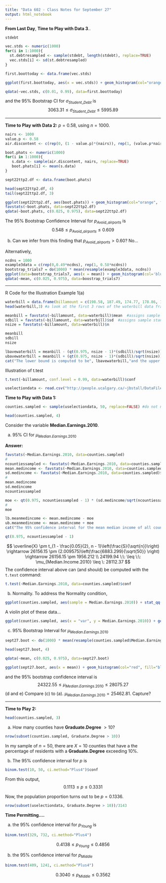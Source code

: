 ```yaml
---
title: "Data 602 - Class Notes for September 27"
output: html_notebook
---
```


**From Last Day**, **Time to Play with Data 3**..

```r
stdebt
```

```r
vec.stds <- numeric(1000)
for(i in 1:1000){
  st.debtresampled <- sample(stdebt, length(stdebt), replace=TRUE)
  vec.stds[i] <- sd(st.debtresampled)
}
```

```r
first.boottoday <- data.frame(vec.stds)
```

```r
ggplot(first.boottoday, aes(x = vec.stds)) + geom_histogram(col="orange", fill="yellow", binwidth=200) + xlab("Values of Bootstrap Statistic: S") + ylab("Count") + ggtitle("Distribution of Bootstrap Statistic: S")
```
```r
qdata(~vec.stds, c(0.01, 0.99), data=first.boottoday)
```
and the 95% Bootstrap CI for $\sigma_{Student\_Debt}$ is
$$
3063.31 \leq \sigma_{Student\_Debt} \leq 5995.89
$$

-----------------------------------------


**Time to Play with Data 2:** $p = 0.58$, using $n = 1000$. 

```r
nairs <- 1000
value.p <- 0.58
air.discontent <- c(rep(0, (1 - value.p)*(nairs)), rep(1, (value.p*nairs)))
```

```r
boot.phats <- numeric(1000)
for(i in 1:1000){
   s.data <- sample(air.discontent, nairs, replace=TRUE)
   boot.phats[i] <- mean(s.data)
}
```

```r
sept22ttp2.df <- data.frame(boot.phats)
```

```r
head(sept22ttp2.df, 4)
tail(sept22ttp2.df, 3)
```

```r
ggplot(sept22ttp2.df, aes(boot.phats)) + geom_histogram(col="orange", fill="yellow", binwidth=0.005) + xlab("Sample Proportion (n = 1000)") + ylab("Count") + ggtitle("Distribution of Bootstrap Sample Proportion") + geom_vline(xintercept = value.p, col="black")
favstats(~boot.phats, data=sept22ttp2.df)
qdata(~boot.phats, c(0.025, 0.975), data=sept22ttp2.df)
```
The 95% Bootstrap Confidence Interval for $p_{Avoid\_airports}$ is
$$
0.548 \leq p_{Avoid\_airports} \leq 0.609
$$

(b) Can we infer from this finding that $p_{Avoid\_airports} > 0.60$? No...

Alternatively,

```r
ncdns = 1000
example3data = c(rep(0,0.49*ncdns), rep(1, 0.58*ncdns))
bootstrap_trials7 = do(1000) * mean(resample(example3data, ncdns))
ggplot(data=bootstrap_trials7, aes(x = mean)) + geom_histogram(col='blue', fill='red', binwidth=0.01) + xlab("Bootstrap Statistic - Sample Proportion")
qdata(~mean, c(0.025, 0.975), data=boostrap_trials7)
```

------------------------

R Code for the Illustration Example 1(a)

```r
waterbill = data.frame(billamount = c(198.58, 187.49, 174.77, 178.86, 177.03, 159.43, 178.94, 150.52, 157.48, 176.24, 162.88, 153.58, 170.91, 185.79, 182.03)) # create a data from called waterbill with billamount as the variable
head(waterbill,3) #a look at the first 3 rows of the waterbill data frame
```

```R
meanbill = favstats(~billamount, data=waterbill)$mean  #assigns sample mean to meanbill
sdbill = favstats(~billamount, data=waterbill)$sd  #assigns sample standard deviation to sdbill
nsize = favstats(~billamount, data=waterbill)$n
```

```r
meanbill
sdbill
nsize
```

```r
lbavewaterbill = meanbill - (qt(0.975, nsize - 1)*(sdbill)/sqrt(nsize))  # subtract the margin of error from the sample mean to find the lower bound
ubavewaterbill = meanbill + (qt(0.975, nsize - 1)*(sdbill)/sqrt(nsize))  # add the margin of error to the sample mean to find the upper bound
cat("The lower bound is computed to be", lbavewaterbill,"and the upper bound is computed to be",ubavewaterbill,".\n") # report in a statement
```

Illustration of t.test

```r
t.test(~billamount, conf.level = 0.99, data=waterbill)$conf
```

```r
uselectiondata <- read.csv("http://people.ucalgary.ca/~jbstall/DataFiles/USElectionData2016.csv")
```

**Time to Play with Data 1:**

```r
counties.sampled <- sample(uselectiondata, 50, replace=FALSE) #do not need the is.na argument here to skip over all missing data points...
```

```r
head(counties.sampled, 4)
```

Consider the variable **Median.Earnings.2010**.

(a) 95% CI for $\mu_{Median.Earnings.2010}$

**Answer:**

```r
favstats(~Median.Earnings.2010, data=counties.sampled)
#
ncountiessampled <- favstats(~Median.Earnings.2010, data=counties.sampled)$n
mean.medincome <- favstats(~Median.Earnings.2010, data=counties.sampled)$mean
sd.medincome <- favstats(~Median.Earnings.2010, data=counties.sampled)$sd
#
mean.medincome
sd.medincome
ncountiessampled 
```
```r
moe <- qt(0.975, ncountiessampled - 1) * (sd.medincome/sqrt(ncountiessampled))
#
moe
```

```r
lb.meanmedincome <- mean.medincome - moe
ub.meanmedincome <- mean.medincome + moe
cat("The 95% confidence interval for the mean median income of all counties is somewhere between", lb.meanmedincome, "and", ub.meanmedincome, "with 95% level of confidence.")
```

```r
qt(0.975, ncountiessampled - 1)
```

$$
\overline{X} \pm t_{1 - \frac{0.05}{2}, n - 1}\left(\frac{S}{\sqrt{n}}\right) \rightarrow 26156.15 \pm (2.009575)\left(\frac{6883.299}{\sqrt{50}} \right) \rightarrow 26156.15 \pm 1956.212 \\
24199.94  \:\:  \leq \:\: \mu_{Median.Income.2010} \leq \: 28112.37 
$$
The confidence interval above can (and should) be computed with the `t.test` command:

```r
t.test(~Median.Earnings.2010, data=counties.sampled)$conf
```


(b) Normality. To address the Normality condition,

```r
ggplot(counties.sampled, aes(sample = Median.Earnings.2010)) + stat_qq(col="blue") + stat_qqline(col="red") +ggtitle("Normal Probability Plot of Median Earnings per County (2010)")
```
A violin plot of these data...

```r
ggplot(counties.sampled, aes(x = "var", y = Median.Earnings.2010)) + geom_violin(col="red", fill="blue") + geom_boxplot(width=0.2, fill="orange") + xlab("") + coord_flip()
```
(c) 95% Bootstrap Interval for $\mu_{Median.Earnings.2010}$

```r
sept27.boot <- do(1000) * mean(resample(counties.sampled$Median.Earnings.2010))
```

```r
head(sept27.boot, 4)
```
```r
qdata(~mean, c(0.025, 0.975), data=sept27.boot)
```

```r
ggplot(sept27.boot, aes(x = mean)) + geom_histogram(col="red", fill="blue", binwidth=200) + xlab("Average Median Income of a County") + ylab("Count") + ggtitle("Distribution of Bootstrap Stat: Sample Mean") + geom_vline(xintercept = 24322.55, col="orange") + geom_vline(xintercept = 28075.27, col="orange")
```
and the 95% bootstrap confidence interval is
$$
24322.55 \leq \mu_{Median.Earnings.2010} \leq 28075.27
$$
(d and e) Compare (c) to (a). $\mu_{Median.Earnings.2010} = 25462.81$. Capture?

-------------------------

**Time to Play 2:**

```r
head(counties.sampled, 3)
```

(a) How many counties have **Graduate.Degree** $> 10$?

```r
nrow(subset(counties.sampled, Graduate.Degree > 10))
```

In my sample of $n = 50$, there are $X = 10$ counties that have a the percentage of residents with a **Graduate.Degree** exceeding 10%. 


(b) The 95% confidence interval for $p$ is

```r
binom.test(10, 50, ci.method="Plus4")$conf
```
From this output,
$$
0.1113 \leq p \leq 0.3331
$$

Now, the population proportion turns out to be $p = 0.1336$. 


```r
nrow(subset(uselectiondata, Graduate.Degree > 10))/3143
```


**Time Permitting....**

(a) the 95% confidence interval for $p_{Young}$ is
```r
binom.test(329, 732, ci.method="Plus4")
```

$$
0.4138 \leq p_{Young} \leq 0.4856
$$

(b) the 95% confidence interval for $p_{Middle}$
```r
binom.test(409, 1241, ci.method="Plus4")
```

$$
0.3040 \leq p_{Middle} \leq 0.3562
$$

